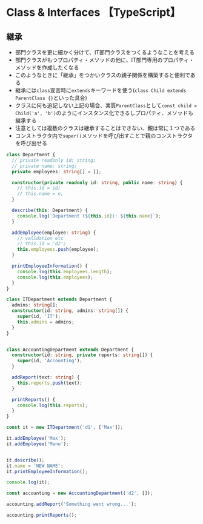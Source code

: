 # Class & Interfaces 【TypeScript】
## 継承 
- 部門クラスを更に細かく分けて、IT部門クラスをつくるようなことを考える
- 部門クラスがもつプロパティ・メソッドの他に、IT部門専用のプロパティ・メソッドを作成したくなる
- このようなときに「継承」をつかいクラスの親子関係を構築すると便利である
- 継承には`class`宣言時に`extends`キーワードを使う(`class Child extends ParentClass {}`といった具合)
- クラスに何も追記しない上記の場合、実質`ParentClass`として`const child = Child('a', 'b')`のようにインスタンス化できるしプロパティ、メソッドも継承する
- 注意としては複数のクラスは継承することはできない、親は常に１つである
- コンストラクタ内で`super()`メソッドを呼び出すことで親のコンストラクタを呼び出せる
```ts
class Department {
  // private readonly id: string;
  // private name: string;
  private employees: string[] = [];

  constructor(private readonly id: string, public name: string) {
    // this.id = id;
    // this.name = n;
  }

  describe(this: Department) {
    console.log(`Department (${this.id}): ${this.name}`);
  }

  addEmployee(employee: string) {
    // validation etc
    // this.id = 'd2';
    this.employees.push(employee);
  }

  printEmployeeInformation() {
    console.log(this.employees.length);
    console.log(this.employees);
  }
}

class ITDepartment extends Department {
  admins: string[];
  constructor(id: string, admins: string[]) {
    super(id, 'IT');
    this.admins = admins;
  }
}


class AccountingDepartment extends Department {
  constructor(id: string, private reports: string[]) {
    super(id, 'Accounting');
  }

  addReport(text: string) {
    this.reports.push(text);
  }

  printReports() {
    console.log(this.reports);
  }
}

const it = new ITDepartment('d1', ['Max']);

it.addEmployee('Max');
it.addEmployee('Manu');


it.describe();
it.name = 'NEW NAME';
it.printEmployeeInformation();

console.log(it);

const accounting = new AccountingDepartment('d2', []);

accounting.addReport('Something went wrong...');

accounting.printReports();
```